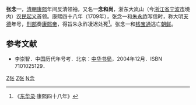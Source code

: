 '''张念一'''，[[清朝|清朝]][[康熙|康熙]]年间反清领袖，又名'''一念和尚'''，浙东大岚山（今[[浙江省|浙江省]][[宁波市|宁波市]]境内）[[农民起义|农民起义]]首领。康熙四十八年（1709年），张念一和[[朱永祚|朱永祚]]写信时，称大明[[天德_(张念一)|天德]]年号，[[刑部|刑部]]奏[[康熙帝|康熙帝]]，得旨朱永祚凌迟处死<ref>《[[东华录|东华录]]·康熙四十八年》</ref>。张念一和[[钱宝通|钱宝通]]逃亡[[李氏朝鲜|朝鲜]]。
==参考文献==
<div class="references-small">
<references />
</div>
*李崇智．中国历代年号考．北京：[[中华书局|中华书局]]，2004年12月．ISBN 7101025129． 

{{中國民變起事領袖}}

[[Category:宁波人|Z张]]
[[Category:清朝民变领袖|Z张]]
[[Category:张姓|N念]]